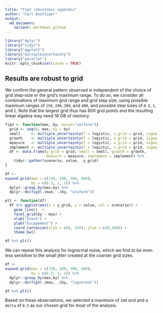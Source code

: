 ```yaml
---
title: "Fig3 robustness appendix"
author: "Carl Boettiger"
output: 
  md_document:
    variant: markdown_github
---
```


```r
library("dplyr")
library("tidyr")
library("ggplot2")
library("multipleuncertainty")
library("parallel")
knitr::opts_chunk$set(cache = TRUE)
```

## Results are robust to grid

We confirm the general pattern observed is independent of the choice of grid step-size or the grid's maximum range.  To do so, we consider all combinations of maximum grid range and grid step size, using possible maximum ranges of `150`, `200`, `300`, and `400`, and possible step sizes of `0.5`, `1`, and `2`. Note that the largest grid thus has 800 grid points and the resulting linear algebra may need 16 GB of memory.

```r
fig3 <- function(max, by, noise="uniform"){  
  grid <- seq(0, max, by = by)
  small     <- multiple_uncertainty(f = logistic, x_grid = grid, sigma_g = 0.1, sigma_m = 0.1, sigma_i = 0.1, noise_dist = noise)
  growth    <- multiple_uncertainty(f = logistic, x_grid = grid, sigma_g = 0.5, sigma_m = 0.1, sigma_i = 0.1, noise_dist = noise)
  measure   <- multiple_uncertainty(f = logistic, x_grid = grid, sigma_g = 0.1, sigma_m = 0.5, sigma_i = 0.1, noise_dist = noise)
  implement <- multiple_uncertainty(f = logistic, x_grid = grid, sigma_g = 0.1, sigma_m = 0.1, sigma_i = 0.5, noise_dist = noise)
  df <- data.frame(y_grid = grid, small = small, growth = growth, 
                   measure = measure, implement = implement) %>%
    tidyr::gather(scenario, value, -y_grid)
}

df <- 
expand.grid(max = c(150, 200, 300, 400), 
            by = c(0.5, 1, 2)) %>%
  dplyr::group_by(max,by) %>%
  dplyr::do(fig3(.$max, .$by, "uniform"))

```



```r
plt <- function(df)
  df %>% ggplot(aes(x = y_grid, y = value, col = scenario)) + 
    geom_line()  + 
    facet_grid(by ~ max) + 
    xlab("Stock") + 
    ylab("Escapement") + 
    coord_cartesian(xlim = c(0, 150), ylim = c(0,100)) + 
    theme_bw()

df %>% plt()
```

We can repeat this analysis for lognormal noise, which we find to be even less sensitive to the small jitter created at the coarser grid sizes.  


```r
df <- 
expand.grid(max = c(150, 200, 300, 400), 
            by = c(0.5, 1, 2)) %>%
  dplyr::group_by(max,by) %>%
  dplyr::do(fig3(.$max, .$by, "lognormal"))
```



```r
df %>% plt()
```


Based on these observations, we selected a maximum of `200` and and a `delta` of `0.5` as our chosen grid for most of the analysis.

